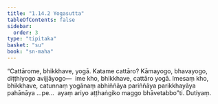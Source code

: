 ```yaml
---
title: "1.14.2 Yogasutta"
tableOfContents: false
sidebar:
  order: 3
type: "tipitaka"
basket: "su"
book: "sn-maha"
---
```



<DynamicBreadcrumb />

<Division number="173" book="sn-maha">

<Paragraph number="337" book="sn-maha">
“Cattārome, bhikkhave, yogā. Katame cattāro? Kāmayogo, bhavayogo, diṭṭhiyogo avijjāyogo—  ime kho, bhikkhave, cattāro yogā. Imesaṃ kho, bhikkhave, catunnaṃ yogānaṃ abhiññāya pariññāya parikkhayāya pahānāya …pe…  ayaṃ ariyo aṭṭhaṅgiko maggo bhāvetabbo”ti.

</Paragraph>
</Division>

<Paragraph number="338" type="center" book="sn-maha">
Dutiyaṃ.
</Paragraph>